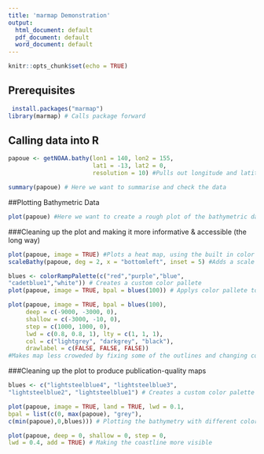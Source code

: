 ```yaml
---
title: 'marmap Demonstration'
output:
  html_document: default
  pdf_document: default
  word_document: default
---
```


```r
knitr::opts_chunk$set(echo = TRUE)
```
## Prerequisites
```r
 install.packages("marmap")
library(marmap) # Calls package forward
```


## Calling data into R
```r
papoue <- getNOAA.bathy(lon1 = 140, lon2 = 155,
                        lat1 = -13, lat2 = 0, 
                        resolution = 10) #Pulls out longitude and latitude data, and the associated depths

summary(papoue) # Here we want to summarise and check the data 
```

##Plotting Bathymetric Data
```r
plot(papoue) #Here we want to create a rough plot of the bathymetric data
```

###Cleaning up the plot and making it more informative & accessible (the long way) 
```r
plot(papoue, image = TRUE) #Plots a heat map, using the built in color pallete
scaleBathy(papoue, deg = 2, x = "bottomleft", inset = 5) #Adds a scale in kilometers
```

```r
blues <- colorRampPalette(c("red","purple","blue",
"cadetblue1","white")) # Creates a custom color pallete 
plot(papoue, image = TRUE, bpal = blues(100)) # Applys color pallete to the map
```

```r
plot(papoue, image = TRUE, bpal = blues(100),
     deep = c(-9000, -3000, 0),
     shallow = c(-3000, -10, 0),
     step = c(1000, 1000, 0),
     lwd = c(0.8, 0.8, 1), lty = c(1, 1, 1),
     col = c("lightgrey", "darkgrey", "black"),
     drawlabel = c(FALSE, FALSE, FALSE)) 
#Makes map less croweded by fixing some of the outlines and changing contrast
```


###Cleaning up the plot to produce publication-quality maps 
```r
blues <- c("lightsteelblue4", "lightsteelblue3",
"lightsteelblue2", "lightsteelblue1") # Creates a custom color palette of blues

plot(papoue, image = TRUE, land = TRUE, lwd = 0.1,
bpal = list(c(0, max(papoue), "grey"),
c(min(papoue),0,blues))) # Plotting the bathymetry with different colors for land and sea

plot(papoue, deep = 0, shallow = 0, step = 0,
lwd = 0.4, add = TRUE) # Making the coastline more visible
```
